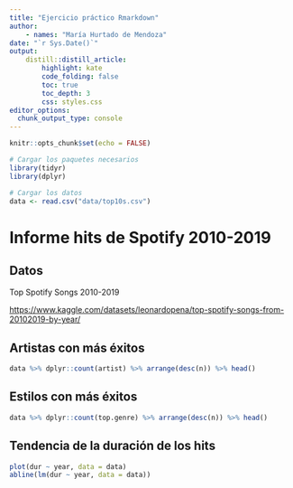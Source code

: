 ---
title: "Ejercicio práctico Rmarkdown"
author:
    - names: "María Hurtado de Mendoza"
date: "`r Sys.Date()`" 
output: 
    distill::distill_article:
        highlight: kate
        code_folding: false  
        toc: true     
        toc_depth: 3
        css: styles.css         
editor_options: 
  chunk_output_type: console
---

```{r setup, include = FALSE}

knitr::opts_chunk$set(echo = FALSE)

# Cargar los paquetes necesarios
library(tidyr)
library(dplyr)

# Cargar los datos
data <- read.csv("data/top10s.csv")

```

# Informe hits de Spotify 2010-2019

## Datos

Top Spotify Songs 2010-2019

<https://www.kaggle.com/datasets/leonardopena/top-spotify-songs-from-20102019-by-year/>

## Artistas con más éxitos

```{r top_artists}

data %>% dplyr::count(artist) %>% arrange(desc(n)) %>% head()

```

## Estilos con más éxitos

```{r top_genres}

data %>% dplyr::count(top.genre) %>% arrange(desc(n)) %>% head()

```

## Tendencia de la duración de los hits

```{r duration_trend, fig.width=8, fig.height=6}

plot(dur ~ year, data = data)
abline(lm(dur ~ year, data = data))

```
